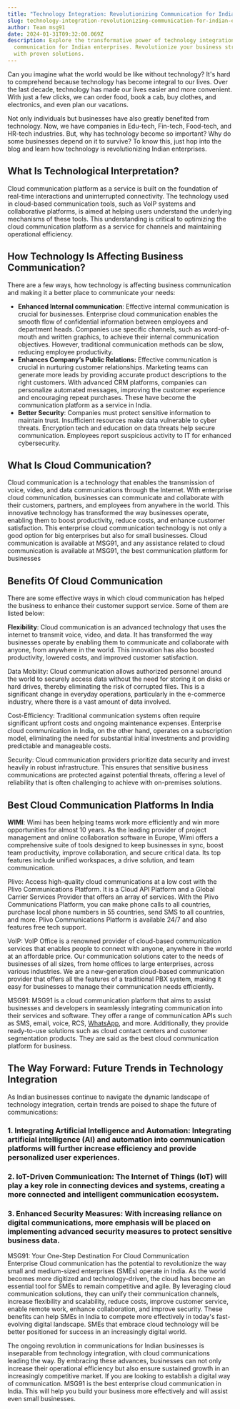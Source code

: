 ```yaml
---
title: "Technology Integration: Revolutionizing Communication for Indian Enterprises"
slug: technology-integration-revolutionizing-communication-for-indian-enterprises
author: Team msg91
date: 2024-01-31T09:32:00.069Z
description: Explore the transformative power of technology integration in
  communication for Indian enterprises. Revolutionize your business strategy
  with proven solutions.
---
```

Can you imagine what the world would be like without technology? It's hard to comprehend because technology has become integral to our lives. Over the last decade, technology has made our lives easier and more convenient. With just a few clicks, we can order food, book a cab, buy clothes, and electronics, and even plan our vacations.



Not only individuals but businesses have also greatly benefited from technology. Now, we have companies in Edu-tech, Fin-tech, Food-tech, and HR-tech industries. But, why has technology become so important? Why do some businesses depend on it to survive? To know this, just hop into the blog and learn how technology is revolutionizing Indian enterprises.  

## What Is Technological Interpretation?

Cloud communication platform as a service is built on the foundation of real-time interactions and uninterrupted connectivity. The technology used in cloud-based communication tools, such as VoIP systems and collaborative platforms, is aimed at helping users understand the underlying mechanisms of these tools. This understanding is critical to optimizing the cloud communication platform as a service for channels and maintaining operational efficiency.

## How Technology Is Affecting Business Communication?

There are a few ways, how technology is affecting business communication and making it a better place to communicate your needs:



* **Enhanced Internal communication**: Effective internal communication is crucial for businesses. Enterprise cloud communication enables the smooth flow of confidential information between employees and department heads. Companies use specific channels, such as word-of-mouth and written graphics, to achieve their internal communication objectives. However, traditional communication methods can be slow, reducing employee productivity. 
* **Enhances Company’s Public Relations:** Effective communication is crucial in nurturing customer relationships. Marketing teams can generate more leads by providing accurate product descriptions to the right customers. With advanced CRM platforms, companies can personalize automated messages, improving the customer experience and encouraging repeat purchases. These have become the communication platform as a service in India. 
* **Better Security**: Companies must protect sensitive information to maintain trust. Insufficient resources make data vulnerable to cyber threats. Encryption tech and education on data threats help secure communication. Employees report suspicious activity to IT for enhanced cybersecurity.

## What Is Cloud Communication?

Cloud communication is a technology that enables the transmission of voice, video, and data communications through the Internet. With enterprise cloud communication, businesses can communicate and collaborate with their customers, partners, and employees from anywhere in the world. This innovative technology has transformed the way businesses operate, enabling them to boost productivity, reduce costs, and enhance customer satisfaction. This enterprise cloud communication technology is not only a good option for big enterprises but also for small businesses. Cloud communication is available at MSG91, and any assistance related to cloud communication is available at MSG91, the best communication platform for businesses 

## Benefits Of Cloud Communication 

There are some effective ways in which cloud communication has helped the business to enhance their customer support service. Some of them are listed below: 

**Flexibility**: Cloud communication is an advanced technology that uses the internet to transmit voice, video, and data. It has transformed the way businesses operate by enabling them to communicate and collaborate with anyone, from anywhere in the world. This innovation has also boosted productivity, lowered costs, and improved customer satisfaction.

Data Mobility: Cloud communication allows authorized personnel around the world to securely access data without the need for storing it on disks or hard drives, thereby eliminating the risk of corrupted files. This is a significant change in everyday operations, particularly in the e-commerce industry, where there is a vast amount of data involved.

Cost-Efficiency: Traditional communication systems often require significant upfront costs and ongoing maintenance expenses. Enterprise cloud communication in India, on the other hand, operates on a subscription model, eliminating the need for substantial initial investments and providing predictable and manageable costs.

Security: Cloud communication providers prioritize data security and invest heavily in robust infrastructure. This ensures that sensitive business communications are protected against potential threats, offering a level of reliability that is often challenging to achieve with on-premises solutions.

## Best Cloud Communication Platforms In India 

**WIMI**: Wimi has been helping teams work more efficiently and win more opportunities for almost 10 years. As the leading provider of project management and online collaboration software in Europe, Wimi offers a comprehensive suite of tools designed to keep businesses in sync, boost team productivity, improve collaboration, and secure critical data. Its top features include unified workspaces, a drive solution, and team communication.

Plivo: Access high-quality cloud communications at a low cost with the Plivo Communications Platform. It is a Cloud API Platform and a Global Carrier Services Provider that offers an array of services. With the Plivo Communications Platform, you can make phone calls to all countries, purchase local phone numbers in 55 countries, send SMS to all countries, and more. Plivo Communications Platform is available 24/7 and also features free tech support.

VoIP: VoIP Office is a renowned provider of cloud-based communication services that enables people to connect with anyone, anywhere in the world at an affordable price. Our communication solutions cater to the needs of businesses of all sizes, from home offices to large enterprises, across various industries. We are a new-generation cloud-based communication provider that offers all the features of a traditional PBX system, making it easy for businesses to manage their communication needs efficiently.

MSG91: MSG91 is a cloud communication platform that aims to assist businesses and developers in seamlessly integrating communication into their services and software. They offer a range of communication APIs such as SMS, email, voice, RCS, [WhatsApp](https://msg91.com/whatsapp), and more. Additionally, they provide ready-to-use solutions such as cloud contact centers and customer segmentation products. They are said as the best cloud communication platform for business.

## The Way Forward: Future Trends in Technology Integration



As Indian businesses continue to navigate the dynamic landscape of technology integration, certain trends are poised to shape the future of communications:

### 1. Integrating Artificial Intelligence and Automation: Integrating artificial intelligence (AI) and automation into communication platforms will further increase efficiency and provide personalized user experiences.

### 2. IoT-Driven Communication: The Internet of Things (IoT) will play a key role in connecting devices and systems, creating a more connected and intelligent communication ecosystem.

### 3. Enhanced Security Measures: With increasing reliance on digital communications, more emphasis will be placed on implementing advanced security measures to protect sensitive business data.



MSG91: Your One-Step Destination For Cloud Communication\
Enterprise Cloud communication has the potential to revolutionize the way small and medium-sized enterprises (SMEs) operate in India. As the world becomes more digitized and technology-driven, the cloud has become an essential tool for SMEs to remain competitive and agile. By leveraging cloud communication solutions, they can unify their communication channels, increase flexibility and scalability, reduce costs, improve customer service, enable remote work, enhance collaboration, and improve security. These benefits can help SMEs in India to compete more effectively in today's fast-evolving digital landscape. SMEs that embrace cloud technology will be better positioned for success in an increasingly digital world.



The ongoing revolution in communications for Indian businesses is inseparable from technology integration, with cloud communications leading the way. By embracing these advances, businesses can not only increase their operational efficiency but also ensure sustained growth in an increasingly competitive market. If you are looking to establish a digital way of communication. MSG91 is the best enterprise cloud communication in India. This will help you build your business more effectively and will assist even small businesses.